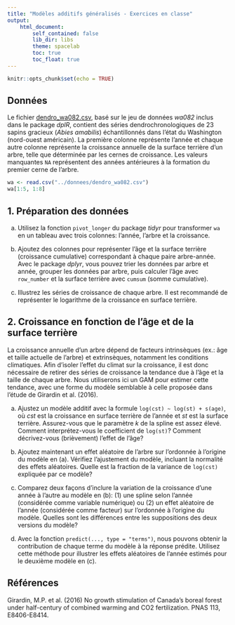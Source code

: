```yaml
---
title: "Modèles additifs généralisés - Exercices en classe"
output:
    html_document:
        self_contained: false
        lib_dir: libs
        theme: spacelab
        toc: true
        toc_float: true
---
```


```r
knitr::opts_chunk$set(echo = TRUE)
```

## Données

Le fichier [dendro_wa082.csv](../donnees/dendro_wa082.csv), basé sur le jeu de données *wa082* inclus dans le package *dplR*, contient des séries dendrochronologiques de 23 sapins gracieux (*Abies amabilis*) échantillonnés dans l'état du Washington (nord-ouest américain). La première colonne représente l'année et chaque autre colonne représente la croissance annuelle de la surface terrière d'un arbre, telle que déterminée par les cernes de croissance. Les valeurs manquantes `NA` représentent des années antérieures à la formation du premier cerne de l'arbre.

```r
wa <- read.csv("../donnees/dendro_wa082.csv")
wa[1:5, 1:8]
```

## 1. Préparation des données

(a) Utilisez la fonction `pivot_longer` du package *tidyr* pour transformer `wa` en un tableau avec trois colonnes: l'année, l'arbre et la croissance. 

(b) Ajoutez des colonnes pour représenter l'âge et la surface terrière (croissance cumulative) correspondant à chaque paire arbre-année. Avec le package *dplyr*, vous pouvez trier les données par arbre et année, grouper les données par arbre, puis calculer l'âge avec `row_number` et la surface terrière avec `cumsum` (somme cumulative).

(c) Illustrez les séries de croissance de chaque arbre. Il est recommandé de représenter le logarithme de la croissance en surface terrière. 

## 2. Croissance en fonction de l'âge et de la surface terrière

La croissance annuelle d'un arbre dépend de facteurs intrinsèques (ex.: âge et taille actuelle de l'arbre) et extrinsèques, notamment les conditions climatiques. Afin d'isoler l'effet du climat sur la croissance, il est donc nécessaire de retirer des séries de croissance la tendance due à l'âge et la taille de chaque arbre. Nous utiliserons ici un GAM pour estimer cette tendance, avec une forme du modèle semblable à celle proposée dans l'étude de Girardin et al. (2016).

(a) Ajustez un modèle additif avec la formule `log(cst) ~ log(st) + s(age)`, où *cst* est la croissance en surface terrière de l'année et *st* est la surface terrière. Assurez-vous que le paramètre $k$ de la spline est assez élevé. Comment interprétez-vous le coefficient de `log(st)`? Comment décrivez-vous (brièvement) l'effet de l'âge?

(b) Ajoutez maintenant un effet aléatoire de l'arbre sur l'ordonnée à l'origine du modèle en (a). Vérifiez l'ajustement du modèle, incluant la normalité des effets aléatoires. Quelle est la fraction de la variance de `log(cst)` expliquée par ce modèle?

(c) Comparez deux façons d'inclure la variation de la croissance d'une année à l'autre au modèle en (b): (1) une spline selon l'année (considérée comme variable numérique) ou (2) un effet aléatoire de l'année (considérée comme facteur) sur l'ordonnée à l'origine du modèle. Quelles sont les différences entre les suppositions des deux versions du modèle?

(d) Avec la fonction `predict(..., type = "terms")`, nous pouvons obtenir la contribution de chaque terme du modèle à la réponse prédite. Utilisez cette méthode pour illustrer les effets aléatoires de l'année estimés pour le deuxième modèle en (c).

## Références

Girardin, M.P. et al. (2016) No growth stimulation of Canada’s boreal forest under half-century of combined warming and CO2 fertilization. PNAS 113, E8406-E8414.

